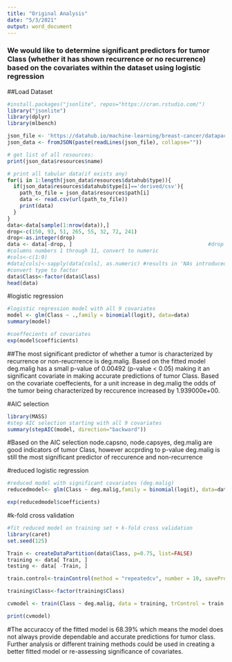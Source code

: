 ```yaml
---
title: "Original Analysis"
date: "5/3/2021"
output: word_document
---
```

### We would like to determine significant predictors for tumor Class (whether it has shown recurrence or no recurrence) based on the covariates within the dataset using logistic regression ### 

##Load Dataset 
```r
#install.packages("jsonlite", repos="https://cran.rstudio.com/")
library("jsonlite")
library(dplyr)
library(mlbench)

json_file <- 'https://datahub.io/machine-learning/breast-cancer/datapackage.json'
json_data <- fromJSON(paste(readLines(json_file), collapse=""))

# get list of all resources:
print(json_data$resources$name)

# print all tabular data(if exists any)
for(i in 1:length(json_data$resources$datahub$type)){
  if(json_data$resources$datahub$type[i]=='derived/csv'){
    path_to_file = json_data$resources$path[i]
    data <- read.csv(url(path_to_file))
    print(data)
  }
}
data<-data[sample(1:nrow(data)),]
drop<-c(150, 93, 51, 265, 55, 32, 72, 241)
drop<-as.integer(drop)
data <- data[-drop, ]                                            #drop NA rows 
#columns numbers 1 through 11, convert to numeric 
#cols<-c(1:9) 
#data[cols]<-sapply(data[cols], as.numeric) #results in 'NAs introduced by coercion' 
#convert type to factor  
data$Class<-factor(data$Class) 
head(data)
```
#logistic regression 
```r
#logistic regression model with all 9 covariates 
model <- glm(Class ~ .,family = binomial(logit), data=data)
summary(model)

#coeffecients of covariates 
exp(model$coefficients)
```
##The most significant predictor of whether a tumor is characterized by recurrence or non-reucrrence is deg.malig. Based on the fitted model deg.malig has a small p-value of 0.00492 (p-value < 0.05) making it an significant covariate in making accurate predictions of tumor Class. Based on the covariate coeffecients, for a unit increase in deg.malig the odds of the tumor being characterized by reccurence increased by 1.939000e+00. 

#AIC selection  
```r
library(MASS)
#step AIC selection starting with all 9 covariates 
summary(stepAIC(model, direction="backward"))
```
#Based on the AIC selection node.capsno, node.capsyes, deg.malig are good indicators of tumor Class, however accprding to p-value deg.malig is still the most significant predictor of reccurence and non-recurrence

#reduced logistic regression
```r
#reduced model with significant covariates (deg.malig)
reducedmodel<- glm(Class ~ deg.malig,family = binomial(logit), data=data)

exp(reducedmodel$coefficients)
```

#k-fold cross validation
```r
#fit reduced model on training set + k-fold cross validation 
library(caret)
set.seed(125)

Train <- createDataPartition(data$Class, p=0.75, list=FALSE)
training <- data[ Train, ]
testing <- data[ -Train, ]

train.control<-trainControl(method = "repeatedcv", number = 10, savePredictions = TRUE, repeats = 5)

training$Class<-factor(training$Class) 

cvmodel <- train(Class ~ deg.malig, data = training, trControl = train.control, method = "glm", family = "binomial")

print(cvmodel)

```
#The accuraccy of the fitted model is 68.39% which means the model does not always provide dependable and accurate predictions for tumor class. Further analysis or different training methods could be used in creating a better fitted model or re-assessing significance of covariates.  

